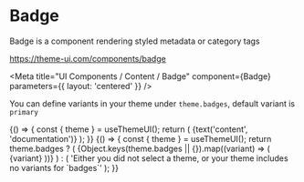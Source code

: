 
# Badge

Badge is a component rendering styled metadata or category tags

https://theme-ui.com/components/badge

<Meta
  title="UI Components / Content / Badge"
  component={Badge}
  parameters={{ layout: 'centered' }}
/>

<ArgsTable of={Badge} />

You can define variants in your theme under `theme.badges`, default variant is `primary`

<Canvas>
  <Story name="Default">
    {() => {
      const { theme } = useThemeUI();
      return (
        <Badge variant={select('Variant', theme ? Object.keys(theme.badges || {}) : [], 'primary')}>
          {text('content', 'documentation')}
        </Badge>
      );
    }}
  </Story>
</Canvas>

<Canvas>
  <Story name="Theme variants">
    {() => {
      const { theme } = useThemeUI();
      return theme.badges ? (
        <React.Fragment>
          {Object.keys(theme.badges || {}).map((variant) => (
            <Badge key={`badge.${variant}`} variant={variant}>
              {variant}
            </Badge>
          ))}
        </React.Fragment>
      ) : (
        'Either you did not select a theme, or your theme includes no variants for `badges`'
      );
    }}
  </Story>
</Canvas>
